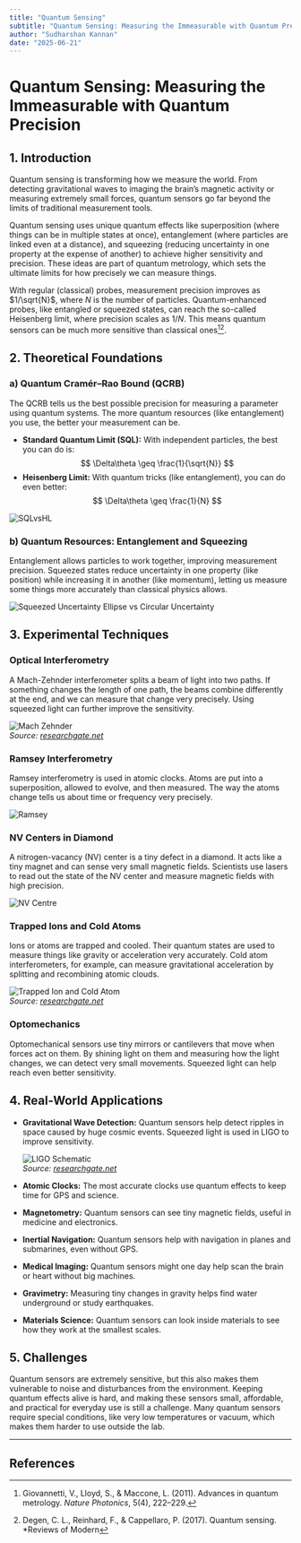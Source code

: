 ---
title: "Quantum Sensing"
subtitle: "Quantum Sensing: Measuring the Immeasurable with Quantum Precision(medium)"
author: "Sudharshan Kannan"
date: "2025-06-21"
---

# Quantum Sensing: Measuring the Immeasurable with Quantum Precision

## 1. Introduction

Quantum sensing is transforming how we measure the world. From detecting gravitational waves to imaging the brain’s magnetic activity or measuring extremely small forces, quantum sensors go far beyond the limits of traditional measurement tools.

Quantum sensing uses unique quantum effects like superposition (where things can be in multiple states at once), entanglement (where particles are linked even at a distance), and squeezing (reducing uncertainty in one property at the expense of another) to achieve higher sensitivity and precision. These ideas are part of quantum metrology, which sets the ultimate limits for how precisely we can measure things.

With regular (classical) probes, measurement precision improves as $1/\sqrt{N}$, where $N$ is the number of particles. Quantum-enhanced probes, like entangled or squeezed states, can reach the so-called Heisenberg limit, where precision scales as $1/N$. This means quantum sensors can be much more sensitive than classical ones[^1][^2].

## 2. Theoretical Foundations

### a) Quantum Cramér–Rao Bound (QCRB)

The QCRB tells us the best possible precision for measuring a parameter using quantum systems. The more quantum resources (like entanglement) you use, the better your measurement can be.

- **Standard Quantum Limit (SQL):** With independent particles, the best you can do is:
  $$
  \Delta\theta \geq \frac{1}{\sqrt{N}}
  $$
- **Heisenberg Limit:** With quantum tricks (like entanglement), you can do even better:
  $$
  \Delta\theta \geq \frac{1}{N}
  $$

![SQLvsHL](../../../assets/qsensing/SQLvsHL.png)

### b) Quantum Resources: Entanglement and Squeezing

Entanglement allows particles to work together, improving measurement precision. Squeezed states reduce uncertainty in one property (like position) while increasing it in another (like momentum), letting us measure some things more accurately than classical physics allows.

![Squeezed Uncertainty Ellipse vs Circular Uncertainty](../../../assets/qsensing/elvcq.png)

## 3. Experimental Techniques

### Optical Interferometry

A Mach-Zehnder interferometer splits a beam of light into two paths. If something changes the length of one path, the beams combine differently at the end, and we can measure that change very precisely. Using squeezed light can further improve the sensitivity.

![Mach Zehnder](https://www.researchgate.net/profile/Lasmar-Zakarya/publication/327134479/figure/fig1/AS:661970038571029@1534837364494/Schematic-representation-of-Mach-Zehnder-interferometer.png)  
*Source: [researchgate.net](https://www.researchgate.net/profile/Lasmar-Zakarya/publication/327134479/figure/fig1/AS:661970038571029@1534837364494/Schematic-representation-of-Mach-Zehnder-interferometer.png)*

### Ramsey Interferometry

Ramsey interferometry is used in atomic clocks. Atoms are put into a superposition, allowed to evolve, and then measured. The way the atoms change tells us about time or frequency very precisely.

![Ramsey](../../../assets/qsensing/ramsey.png)

### NV Centers in Diamond

A nitrogen-vacancy (NV) center is a tiny defect in a diamond. It acts like a tiny magnet and can sense very small magnetic fields. Scientists use lasers to read out the state of the NV center and measure magnetic fields with high precision.

![NV Centre](../../../assets/qsensing/nvc.png)

### Trapped Ions and Cold Atoms

Ions or atoms are trapped and cooled. Their quantum states are used to measure things like gravity or acceleration very accurately. Cold atom interferometers, for example, can measure gravitational acceleration by splitting and recombining atomic clouds.

![Trapped Ion and Cold Atom](https://www.researchgate.net/profile/Shuhua-Yan/publication/349981186/figure/fig1/AS:11431281181772004@1692154482403/a-Schematic-setup-and-the-time-sequence-of-the-cold-atom-interferometer-The-total-time.png)  
*Source: [researchgate.net](https://www.researchgate.net/profile/Shuhua-Yan/publication/349981186/figure/fig1/AS:11431281181772004@1692154482403/a-Schematic-setup-and-the-time-sequence-of-the-cold-atom-interferometer-The-total-time.png)*

### Optomechanics

Optomechanical sensors use tiny mirrors or cantilevers that move when forces act on them. By shining light on them and measuring how the light changes, we can detect very small movements. Squeezed light can help reach even better sensitivity.

## 4. Real-World Applications

- **Gravitational Wave Detection:** Quantum sensors help detect ripples in space caused by huge cosmic events. Squeezed light is used in LIGO to improve sensitivity.
  
  ![LIGO Schematic](https://www.researchgate.net/publication/348563734/figure/download/fig1/AS:981166995812369@1610939849413/Schematic-diagram-of-Advanced-LIGO-showing-the-main-optics-nominal-power-levels-and.png)  
  *Source: [researchgate.net](https://www.researchgate.net/publication/348563734/figure/download/fig1/AS:981166995812369@1610939849413/Schematic-diagram-of-Advanced-LIGO-showing-the-main-optics-nominal-power-levels-and.png)*

- **Atomic Clocks:** The most accurate clocks use quantum effects to keep time for GPS and science.
- **Magnetometry:** Quantum sensors can see tiny magnetic fields, useful in medicine and electronics.
- **Inertial Navigation:** Quantum sensors help with navigation in planes and submarines, even without GPS.
- **Medical Imaging:** Quantum sensors might one day help scan the brain or heart without big machines.
- **Gravimetry:** Measuring tiny changes in gravity helps find water underground or study earthquakes.
- **Materials Science:** Quantum sensors can look inside materials to see how they work at the smallest scales.

## 5. Challenges

Quantum sensors are extremely sensitive, but this also makes them vulnerable to noise and disturbances from the environment. Keeping quantum effects alive is hard, and making these sensors small, affordable, and practical for everyday use is still a challenge. Many quantum sensors require special conditions, like very low temperatures or vacuum, which makes them harder to use outside the lab.

---

## References

[^1]: Giovannetti, V., Lloyd, S., & Maccone, L. (2011). Advances in quantum metrology. *Nature Photonics*, 5(4), 222–229.  
[^2]: Degen, C. L., Reinhard, F., & Cappellaro, P. (2017). Quantum sensing. *Reviews of Modern